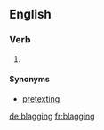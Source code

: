 ==English==
{{wikipedia}}

===Verb===
{{head|en}}

# {{present participle of|blag|lang=en}}

====Synonyms====
* [[pretexting]]

[[de:blagging]]
[[fr:blagging]]